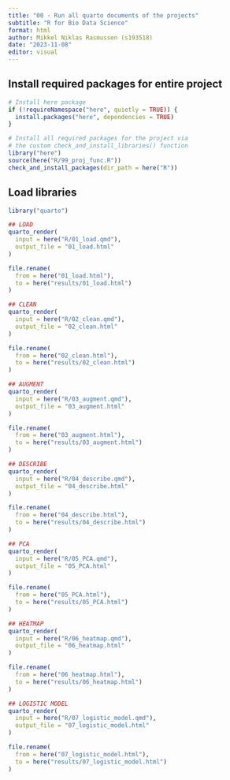 ```yaml
---
title: "00 - Run all quarto documents of the projects"
subtitle: "R for Bio Data Science"
format: html
author: Mikkel Niklas Rasmussen (s193518)
date: "2023-11-08"
editor: visual
---
```


## Install required packages for entire project

```r
# Install here package
if (!requireNamespace("here", quietly = TRUE)) {
  install.packages("here", dependencies = TRUE)
}

# Install all required packages for the project via
# the custom check_and_install_libraries() function
library("here")
source(here("R/99_proj_func.R"))
check_and_install_packages(dir_path = here("R"))
```

## Load libraries

```r
library("quarto")
```

```r
## LOAD
quarto_render(
  input = here("R/01_load.qmd"),
  output_file = "01_load.html"
)

file.rename(
  from = here("01_load.html"),
  to = here("results/01_load.html")
)

## CLEAN
quarto_render(
  input = here("R/02_clean.qmd"),
  output_file = "02_clean.html"
)

file.rename(
  from = here("02_clean.html"),
  to = here("results/02_clean.html")
)

## AUGMENT
quarto_render(
  input = here("R/03_augment.qmd"),
  output_file = "03_augment.html"
)

file.rename(
  from = here("03_augment.html"),
  to = here("results/03_augment.html")
)

## DESCRIBE
quarto_render(
  input = here("R/04_describe.qmd"),
  output_file = "04_describe.html"
)

file.rename(
  from = here("04_describe.html"),
  to = here("results/04_describe.html")
)

## PCA
quarto_render(
  input = here("R/05_PCA.qmd"),
  output_file = "05_PCA.html"
)

file.rename(
  from = here("05_PCA.html"),
  to = here("results/05_PCA.html")
)

## HEATMAP
quarto_render(
  input = here("R/06_heatmap.qmd"),
  output_file = "06_heatmap.html"
)

file.rename(
  from = here("06_heatmap.html"),
  to = here("results/06_heatmap.html")
)

## LOGISTIC MODEL
quarto_render(
  input = here("R/07_logistic_model.qmd"),
  output_file = "07_logistic_model.html"
)

file.rename(
  from = here("07_logistic_model.html"),
  to = here("results/07_logistic_model.html")
)

```
